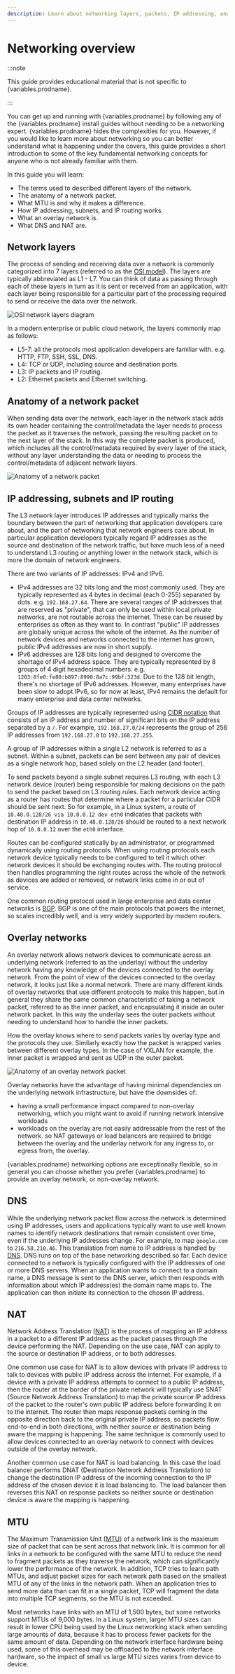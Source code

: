 ```yaml
---
description: Learn about networking layers, packets, IP addressing, and routing.
---
```



# Networking overview

:::note

This guide provides educational material that is not specific to {variables.prodname}.

:::

You can get up and running with {variables.prodname} by following any of the {variables.prodname} install
guides without needing to be a networking expert. {variables.prodname} hides the complexities for
you. However, if you would like to learn more about networking so you can better understand what is happening under the
covers, this guide provides a short introduction to some of the key fundamental networking concepts for anyone who is
not already familiar with them.

In this guide you will learn:

- The terms used to described different layers of the network.
- The anatomy of a network packet.
- What MTU is and why it makes a difference.
- How IP addressing, subnets, and IP routing works.
- What an overlay network is.
- What DNS and NAT are.

## Network layers

The process of sending and receiving data over a network is commonly categorized into 7 layers (referred to as the [OSI model](https://en.wikipedia.org/wiki/OSI_model)). The layers are
typically abbreviated as L1 - L7. You can think of data as passing through each of these layers in turn as it is sent or
received from an application, with each layer being responsible for a particular part of the processing required to
send or receive the data over the network.

![OSI network layers diagram](/img/calico-enterprise/osi-network-layers.svg)

In a modern enterprise or public cloud network, the layers commonly map as follows:

- L5-7: all the protocols most application developers are familiar with. e.g. HTTP, FTP, SSH, SSL, DNS.
- L4: TCP or UDP, including source and destination ports.
- L3: IP packets and IP routing.
- L2: Ethernet packets and Ethernet switching.

## Anatomy of a network packet

When sending data over the network, each layer in the network stack adds its own header containing the control/metadata
the layer needs to process the packet as it traverses the network, passing the resulting packet on to the next
layer of the stack. In this way the complete packet is produced, which includes all the control/metadata required by
every layer of the stack, without any layer understanding the data or needing to process the control/metadata of
adjacent network layers.

![Anatomy of a network packet](/img/calico-enterprise/anatomy-of-a-packet.svg)

## IP addressing, subnets and IP routing

The L3 network layer introduces IP addresses and typically marks the boundary between the part of networking that
application developers care about, and the part of networking that network engineers care about. In particular
application developers typically regard IP addresses as the source and destination of the network traffic, but have much
less of a need to understand L3 routing or anything lower in the network stack, which is more the domain of network
engineers.

There are two variants of IP addresses: IPv4 and IPv6.

- IPv4 addresses are 32 bits long and the most commonly used. They are typically represented as 4 bytes in decimal (each
  0-255) separated by dots. e.g. `192.168.27.64`. There are several ranges of IP addresses that are reserved as
  "private", that can only be used within local private networks, are not routable across the internet. These can be
  reused by enterprises as often as they want to. In contrast "public" IP addresses are globally unique across the whole
  of the internet. As the number of network devices and networks connected to the internet has grown, public IPv4
  addresses are now in short supply.
- IPv6 addresses are 128 bits long and designed to overcome the shortage of IPv4 address space. They are typically
  represented by 8 groups of 4 digit hexadecimal numbers. e.g. `1203:8fe0:fe80:b897:8990:8a7c:99bf:323d`. Due to the 128
  bit length, there's no shortage of IPv6 addresses. However, many enterprises have been slow to adopt IPv6, so for now
  at least, IPv4 remains the default for many enterprise and data center networks.

Groups of IP addresses are typically represented using [CIDR notation](https://en.wikipedia.org/wiki/Classless_Inter-Domain_Routing) that consists of an IP address and number of
significant bits on the IP address separated by a `/`. For example, `192.168.27.0/24` represents the group of 256 IP
addresses from `192.168.27.0` to `192.168.27.255`.

A group of IP addresses within a single L2 network is referred to as a subnet. Within a subnet, packets can be sent
between any pair of devices as a single network hop, based solely on the L2 header (and footer).

To send packets beyond a single subnet requires L3 routing, with each L3 network device (router) being responsible for
making decisions on the path to send the packet based on L3 routing rules. Each network device acting as a router has
routes that determine where a packet for a particular CIDR should be sent next. So for example, in a Linux system, a
route of `10.48.0.128/26 via 10.0.0.12 dev eth0` indicates that packets with destination IP address in `10.48.0.128/26`
should be routed to a next network hop of `10.0.0.12` over the `eth0` interface.

Routes can be configured statically by an administrator, or programmed dynamically using routing protocols. When using
routing protocols each network device typically needs to be configured to tell it which other network devices it should
be exchanging routes with. The routing protocol then handles programming the right routes across the whole of the
network as devices are added or removed, or network links come in or out of service.

One common routing protocol used in large enterprise and data center networks is [BGP](https://en.wikipedia.org/wiki/Border_Gateway_Protocol). BGP is one of the main protocols that powers
the internet, so scales incredibly well, and is very widely supported by modern routers.

## Overlay networks

An overlay network allows network devices to communicate across an underlying network (referred to as the underlay)
without the underlay network having any knowledge of the devices connected to the overlay network. From the point of
view of the devices connected to the overlay network, it looks just like a normal network. There are many different
kinds of overlay networks that use different protocols to make this happen, but in general they share the same common
characteristic of taking a network packet, referred to as the inner packet, and encapsulating it inside an outer network
packet. In this way the underlay sees the outer packets without needing to understand how to handle the inner packets.

How the overlay knows where to send packets varies by overlay type and the protocols they use. Similarly exactly how the
packet is wrapped varies between different overlay types. In the case of VXLAN for example, the inner packet is wrapped
and sent as UDP in the outer packet.

![Anatomy of an overlay network packet](/img/calico-enterprise/anatomy-of-an-overlay-packet.svg)

Overlay networks have the advantage of having minimal dependencies on the underlying network infrastructure, but have
the downsides of:

- having a small performance impact compared to non-overlay networking, which you might want to avoid if running
  network intensive workloads
- workloads on the overlay are not easily addressable from the rest of the network. so NAT gateways or load balancers
  are required to bridge between the overlay and the underlay network for any ingress to, or egress from, the overlay.

{variables.prodname} networking options are exceptionally flexible, so in general you can choose whether you prefer
{variables.prodname} to provide an overlay network, or non-overlay network.
<!--TODO-XREFS-CC
You can read more about this in the {variables.prodname}
[determine best networking option](/networking/determine-best-networking) guide.
-->

## DNS

While the underlying network packet flow across the network is determined using IP addresses, users and applications
typically want to use well known names to identify network destinations that remain consistent over time, even if the
underlying IP addresses change. For example, to map `google.com` to `216.58.210.46`. This translation from name to IP
address is handled by [DNS](https://en.wikipedia.org/wiki/Domain_Name_System). DNS runs on top of the base networking described so far. Each device connected to a network is typically configured
with the IP addresses of one or more DNS servers. When an application wants to connect to a domain name, a DNS message is
sent to the DNS server, which then responds with information about which IP address(es) the domain name maps to. The
application can then initiate its connection to the chosen IP address.

## NAT

Network Address Translation ([NAT](https://en.wikipedia.org/wiki/Network_address_translation)) is the process of mapping an IP address in a packet
to a different IP address as the packet passes through the device performing the NAT. Depending on the use case, NAT can
apply to the source or destination IP address, or to both addresses.

One common use case for NAT is to allow devices with private IP address to talk to devices with public IP address across
the internet. For example, if a device with a private IP address attempts to connect to a public IP address, then the
router at the border of the private network will typically use SNAT (Source Network Address Translation) to map the
private source IP address of the packet to the router's own public IP address before forwarding it on to the internet.
The router then maps response packets coming in the opposite direction back to the original private IP address, so
packets flow end-to-end in both directions, with neither source or destination being aware the mapping is happening. The
same technique is commonly used to allow devices connected to an overlay network to connect with devices outside of the
overlay network.

Another common use case for NAT is load balancing. In this case the load balancer performs DNAT (Destination Network
Address Translation) to change the destination IP address of the incoming connection to the IP address of the chosen
device it is load balancing to. The load balancer then reverses this NAT on response packets so neither source or
destination device is aware the mapping is happening.

## MTU

The Maximum Transmission Unit ([MTU](https://en.wikipedia.org/wiki/Maximum_transmission_unit)) of a network link is the maximum size of packet that
can be sent across that network link. It is common for all links in a network to be configured with the same MTU to
reduce the need to fragment packets as they traverse the network, which can significantly lower the performance of the
network. In addition, TCP tries to learn path MTUs, and adjust packet sizes for each network path based on the smallest
MTU of any of the links in the network path. When an application tries to send more data than can fit in a single
packet, TCP will fragment the data into multiple TCP segments, so the MTU is not exceeded.

Most networks have links with an MTU of 1,500 bytes, but some networks support MTUs of 9,000 bytes. In a Linux system,
larger MTU sizes can result in lower CPU being used by the Linux networking stack when sending large amounts of data,
because it has to process fewer packets for the same amount of data. Depending on the network interface hardware being
used, some of this overhead may be offloaded to the network interface hardware, so the impact of small vs large MTU
sizes varies from device to device.
